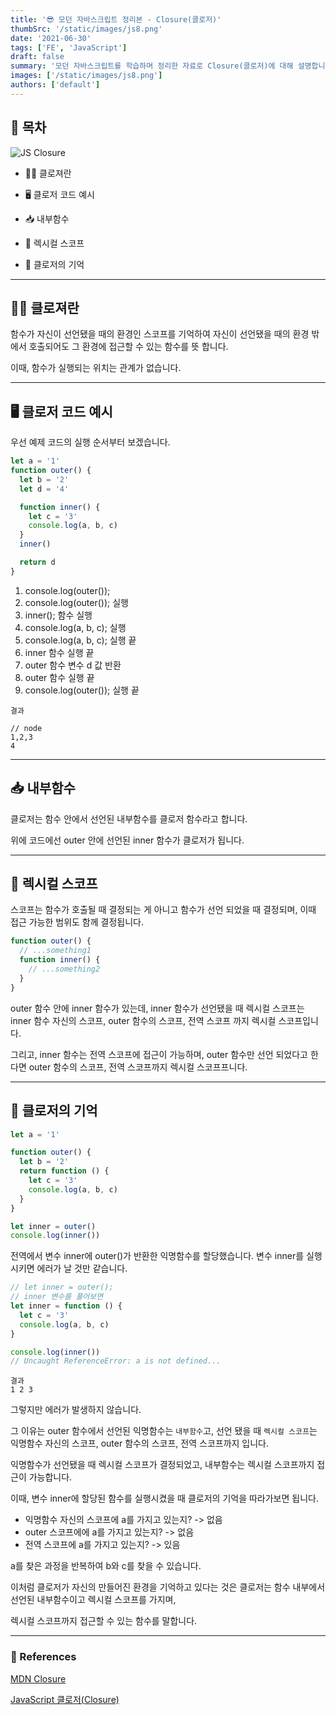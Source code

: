 ```yaml
---
title: '😎 모던 자바스크립트 정리본 - Closure(클로저)'
thumbSrc: '/static/images/js8.png'
date: '2021-06-30'
tags: ['FE', 'JavaScript']
draft: false
summary: '모던 자바스크립트를 학습하며 정리한 자료로 Closure(클로저)에 대해 설명합니다.'
images: ['/static/images/js8.png']
authors: ['default']
---
```


## 📌 목차

![JS Closure](/static/images/js8.png)

- 💁🏻 클로져란

- 🖥️ 클로저 코드 예시

- 📥 내부함수

- 📜 렉시컬 스코프

- 🤔 클로저의 기억

---

## 💁🏻 클로져란

함수가 자신이 선언됐을 때의 환경인 스코프를 기억하여 자신이 선언됐을 때의 환경 밖에서 호출되어도 그 환경에 접근할 수 있는 함수를 뜻 합니다.

이때, 함수가 실행되는 위치는 관계가 없습니다.

---

## 🖥️ 클로저 코드 예시

우선 예제 코드의 실행 순서부터 보겠습니다.

```javascript
let a = '1'
function outer() {
  let b = '2'
  let d = '4'

  function inner() {
    let c = '3'
    console.log(a, b, c)
  }
  inner()

  return d
}
```

1. console.log(outer());
2. console.log(outer()); 실행
3. inner(); 함수 실행
4. console.log(a, b, c); 실행
5. console.log(a, b, c); 실행 끝
6. inner 함수 실행 끝
7. outer 함수 변수 d 값 반환
8. outer 함수 실행 끝
9. console.log(outer()); 실행 끝

```
결과

// node
1,2,3
4
```

---

## 📥 내부함수

클로저는 함수 안에서 선언된 내부함수를 클로저 함수라고 합니다.

위에 코드에선 outer 안에 선언된 inner 함수가 클로저가 됩니다.

---

## 📜 렉시컬 스코프

스코프는 함수가 호출될 때 결정되는 게 아니고 함수가 선언 되었을 때 결정되며, 이때 접근 가능한 범위도 함께 결정됩니다.

```javascript
function outer() {
  // ...something1
  function inner() {
    // ...something2
  }
}
```

outer 함수 안에 inner 함수가 있는데, inner 함수가 선언됐을 때 렉시컬 스코프는 inner 함수 자신의 스코프, outer 함수의 스코프, 전역 스코프 까지 렉시컬 스코프입니다.

그리고, inner 함수는 전역 스코프에 접근이 가능하며, outer 함수만 선언 되었다고 한다면 outer 함수의 스코프, 전역 스코프까지 렉시컬 스코프프니다.

---

## 🤔 클로저의 기억

```javascript
let a = '1'

function outer() {
  let b = '2'
  return function () {
    let c = '3'
    console.log(a, b, c)
  }
}

let inner = outer()
console.log(inner())
```

전역에서 변수 inner에 outer()가 반환한 익명함수를 할당했습니다. 변수 inner를 실행 시키면 에러가 날 것만 같습니다.

```javascript
// let inner = outer();
// inner 변수를 풀어보면
let inner = function () {
  let c = '3'
  console.log(a, b, c)
}

console.log(inner())
// Uncaught ReferenceError: a is not defined...
```

```
결과
1 2 3
```

그렇지만 에러가 발생하지 않습니다.

그 이유는 outer 함수에서 선언된 익명함수는 `내부함수`고, 선언 됐을 때 `렉시컬 스코프`는 익명함수 자신의 스코프, outer 함수의 스코프, 전역 스코프까지 입니다.

익명함수가 선언됐을 때 렉시컬 스코프가 결정되었고, 내부함수는 렉시컬 스코프까지 접근이 가능합니다.

이때, 변수 inner에 할당된 함수를 실행시켰을 때 클로저의 기억을 따라가보면 됩니다.

- 익명함수 자신의 스코프에 a를 가지고 있는지? -> 없음
- outer 스코프에에 a를 가지고 있는지? -> 없음
- 전역 스코프에 a를 가지고 있는지? -> 있음

a를 찾은 과정을 반복하여 b와 c를 찾을 수 있습니다.

이처럼 클로저가 자신의 만들어진 환경을 기억하고 있다는 것은 클로저는 함수 내부에서 선언된 내부함수이고 렉시컬 스코프를 가지며,

렉시컬 스코프까지 접근할 수 있는 함수를 말합니다.

---

### 🔗 References

[MDN Closure](https://developer.mozilla.org/ko/docs/Web/JavaScript/Closures)

[JavaScript 클로저(Closure)](https://hyunseob.github.io/2016/08/30/javascript-closure/)
